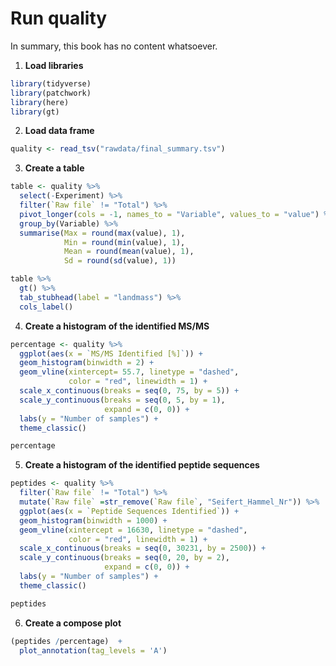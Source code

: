 # Run quality

In summary, this book has no content whatsoever.

1.  **Load libraries**

```r
library(tidyverse)
library(patchwork)
library(here)
library(gt)
```

2.  **Load data frame**

```r
quality <- read_tsv("rawdata/final_summary.tsv")
```

3.  **Create a table**

```r
table <- quality %>% 
  select(-Experiment) %>% 
  filter(`Raw file` != "Total") %>% 
  pivot_longer(cols = -1, names_to = "Variable", values_to = "value") %>% 
  group_by(Variable) %>% 
  summarise(Max = round(max(value), 1),
            Min = round(min(value), 1),
            Mean = round(mean(value), 1),
            Sd = round(sd(value), 1))
```

```r
table %>% 
  gt() %>% 
  tab_stubhead(label = "landmass") %>% 
  cols_label()
```

4. **Create a histogram of the identified MS/MS**

```r
percentage <- quality %>%
  ggplot(aes(x = `MS/MS Identified [%]`)) +
  geom_histogram(binwidth = 2) +
  geom_vline(xintercept= 55.7, linetype = "dashed", 
             color = "red", linewidth = 1) +
  scale_x_continuous(breaks = seq(0, 75, by = 5)) +
  scale_y_continuous(breaks = seq(0, 5, by = 1),
                     expand = c(0, 0)) +
  labs(y = "Number of samples") +
  theme_classic()

percentage
```

5. **Create a histogram of the identified peptide sequences**

```r
peptides <- quality %>%
  filter(`Raw file` != "Total") %>% 
  mutate(`Raw file` =str_remove(`Raw file`, "Seifert_Hammel_Nr")) %>% 
  ggplot(aes(x = `Peptide Sequences Identified`)) +
  geom_histogram(binwidth = 1000) +
  geom_vline(xintercept = 16630, linetype = "dashed", 
             color = "red", linewidth = 1) +
  scale_x_continuous(breaks = seq(0, 30231, by = 2500)) +
  scale_y_continuous(breaks = seq(0, 20, by = 2),
                     expand = c(0, 0)) +
  labs(y = "Number of samples") +
  theme_classic()

peptides
```

6. **Create a compose plot**

```r
(peptides /percentage)  + 
  plot_annotation(tag_levels = 'A')
```
